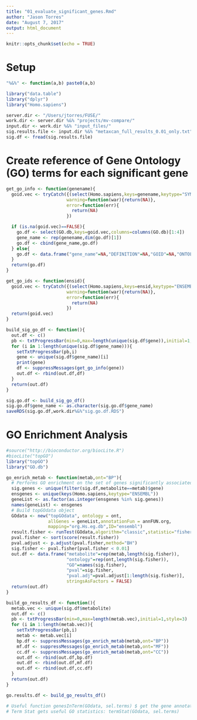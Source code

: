 ```yaml
---
title: "01_evaluate_significant_genes.Rmd"
author: "Jason Torres"
date: "August 7, 2017"
output: html_document
---
```


```r
knitr::opts_chunk$set(echo = TRUE)
```

# Setup 

```r
"%&%" <- function(a,b) paste0(a,b)

library("data.table")
library("dplyr")
library("Homo.sapiens")

server.dir <- "/Users/jtorres/FUSE/"
work.dir <- server.dir %&% "projects/mv-compare/"
input.dir <- work.dir %&% "input_files/"
sig.results.file <- input.dir %&% "metaxcan_full_results_0.01_only.txt"
sig.df <- fread(sig.results.file)

```


# Create reference of Gene Ontology (GO) terms for each significant gene  

```r


get_go_info <- function(genename){
  goid.vec <- tryCatch({(select(Homo.sapiens,keys=genename,keytype="SYMBOL",columns="GO"))$GO},
                       warning=function(war){return(NA)},
                       error=function(err){
                         return(NA)
                       })

  if (is.na(goid.vec)==FALSE){
    go.df <- select(GO.db,keys=goid.vec,columns=columns(GO.db)[1:4])
    gene_name <- rep(genename,dim(go.df)[1])
    go.df <- cbind(gene_name,go.df)
  } else{
    go.df <- data.frame("gene_name"=NA,"DEFINITION"=NA,"GOID"=NA,"ONTOLOGY"=NA,"TERM"=NA)
  }
  return(go.df)    
}

get_go_ids <- function(ensid){
  goid.vec <- tryCatch({(select(Homo.sapiens,keys=ensid,keytype="ENSEMBL",columns="GO"))$GO},
                       warning=function(war){return(NA)},
                       error=function(err){
                         return(NA)
                       })
  return(goid.vec)    
}

build_sig_go_df <- function(){
  out.df <- c()
  pb <- txtProgressBar(min=0,max=length(unique(sig.df$gene)),initial=1,style=3)
  for (i in 1:length(unique(sig.df$gene_name))){
    setTxtProgressBar(pb,i)
    gene <- unique(sig.df$gene_name)[i]
    print(gene)
    df <- suppressMessages(get_go_info(gene))
    out.df <- rbind(out.df,df)
  }
  return(out.df)
}

sig.go.df <- build_sig_go_df()
sig.go.df$gene_name <- as.character(sig.go.df$gene_name)
saveRDS(sig.go.df,work.dir%&%"sig.go.df.RDS")


```


# GO Enrichment Analysis 

```r

#source("http://bioconductor.org/biocLite.R")
#biocLite("topGO")
library("topGO")
library("GO.db")

go_enrich_metab <- function(metab,ont="BP"){
  # Performs GO enrichment on the set of genes significantly associated with a specified metablite
  sig.genes <- unique(filter(sig.df,metabolite==metab)$gene)
  ensgenes <- unique(keys(Homo.sapiens,keytype="ENSEMBL"))
  geneList <- as.factor(as.integer(ensgenes %in% sig.genes))
  names(geneList) <- ensgenes 
  # Build topGOdata object 
  GOdata <- new("topGOdata", ontology = ont, 
                allGenes = geneList,annotationFun = annFUN.org, 
                mapping="org.Hs.eg.db",ID="ensembl")
  result.fisher <- runTest(GOdata,algorithm="classic",statistic="fisher")
  pval.fisher <- sort(score(result.fisher))
  pval.adjust <- p.adjust(pval.fisher,method="BH")
  sig.fisher <- pval.fisher[pval.fisher < 0.01]
  out.df <- data.frame("metabolite"=rep(metab,length(sig.fisher)),
                       "ontology"=rep(ont,length(sig.fisher)),
                       "GO"=names(sig.fisher),
                       "pval"=sig.fisher,
                       "pval.adj"=pval.adjust[1:length(sig.fisher)],
                       stringsAsFactors = FALSE)
  return(out.df)
}

build_go_results_df <- function(){
  metab.vec <- unique(sig.df$metabolite)
  out.df <- c()
  pb <- txtProgressBar(min=0,max=length(metab.vec),initial=1,style=3)
  for (i in 1:length(metab.vec)){
    setTxtProgressBar(pb,i)
    metab <- metab.vec[i]
    bp.df <- suppressMessages(go_enrich_metab(metab,ont="BP"))
    mf.df <- suppressMessages(go_enrich_metab(metab,ont="MF"))
    cc.df <- suppressMessages(go_enrich_metab(metab,ont="CC"))
    out.df <- rbind(out.df,bp.df)
    out.df <- rbind(out.df,mf.df)
    out.df <- rbind(out.df,cc.df)
  }
  return(out.df)
}

go.results.df <- build_go_results_df()

# Useful function genesInTerm(GOdata, sel.terms) $ get the gene annotations in a set GO terms 
# Term Stat gets useful GO statistics: termStat(GOdata, sel.terms)

```
